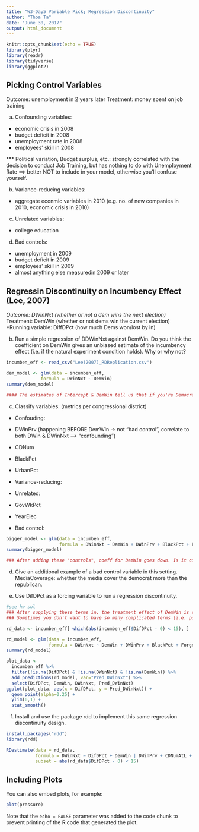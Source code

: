 ---
title: "W3-Day5 Variable Pick; Regression Discontinuity"
author: "Thoa Ta"
date: "June 30, 2017"
output: html_document
---

```{r setup, include=FALSE}
knitr::opts_chunk$set(echo = TRUE)
library(plyr)
library(readr)
library(tidyverse)
library(ggplot2)

```

## Picking Control Variables

Outcome: unemployment in 2 years later
Treatment: money spent on job training

(a) Confounding variables:
- economic crisis in 2008
- budget deficit in 2008
- unemployment rate in 2008
- employees' skill in 2008

*** Political variation, Budget surplus, etc.: strongly correlated with the decision to conduct Job Training, but has nothing to do with Unemployment Rate ==> better NOT to include in your model, otherwise you'll confuse yourself.

(b) Variance-reducing variables:
- aggregate econmic variables in 2010 (e.g. no. of new companies in 2010, economic crisis in 2010)

(c) Unrelated variables:
- college education 

(d) Bad controls: 
- unemployment in 2009
- budget deficit in 2009
- employees' skill in 2009
- almost anything else measuredin 2009 or later

## Regressin Discontinuity on Incumbency Effect (Lee, 2007)
*Outcome: DWinNxt (whether or not a dem wins the next election)
*Treatment: DemWin (whether or not dems win the current election) 
*Running variable: DiffDPct (how much Dems won/lost by in)

(b) Run a simple regression of DDWinNxt against DemWin. Do you think the coefficient on DemWin gives an unbiased estimate of the incumbency effect (i.e. if the natural experiment condition holds). Why or why not?

```{r b}
incumben_eff <- read_csv("Lee(2007)_RDReplication.csv")

dem_model <- glm(data = incumben_eff,
             formula = DWinNxt ~ DemWin)
summary(dem_model)

#### The estimates of Intercept & DemWin tell us that if you're Democrat
```
(c) Classify variables: (metrics per congressional district)
* Confouding:  
- DWinPrv (happening BEFORE DemWin -> not "bad control", correlate to both DWin & DWinNxt --> "confounding")
- CDNum
- BlackPct
- UrbanPct

* Variance-reducing:

* Unrelated: 
- GovWkPct
- YearElec

* Bad control: 
```{r c}
bigger_model <- glm(data = incumben_eff,
                    formula = DWinNxt ~ DemWin + DWinPrv + BlackPct + ForgnPct)
summary(bigger_model)

### After adding these "controls", coeff for DemWin goes down. Is it completely unbiased yet?
```
(d) Give an additional example of a bad control variable in this setting.
MediaCoverage: whether the media cover the democrat more than the republican.

(e) Use DifDPct as a forcing variable to run a regression discontinuity.

```{r e}

#see hw sol
### After supplying these terms in, the treatment effect of DemWin is significantly lowered.
### Sometimes you don't want to have so many complicated terms (i.e. poly too high) if your data set is small. 

rd_data <- incumben_eff[ which(abs(incumben_eff$DifDPct - 0) < 15), ]

rd_model <- glm(data = incumben_eff,
                formula = DWinNxt ~ DemWin + DWinPrv + BlackPct + ForgnPct) #DWinNxt ~ DemWin + DWinPrv + CDNumAtL + BlackPct + UrbanPct)
summary(rd_model)

plot_data <-
  incumben_eff %>%
  filter(!is.na(DifDPct) & !is.na(DWinNxt) & !is.na(DemWin)) %>%
  add_predictions(rd_model, var="Pred_DWinNxt") %>%
  select(DifDPct, DemWin, DWinNxt, Pred_DWinNxt)
ggplot(plot_data, aes(x = DifDPct, y = Pred_DWinNxt)) +
  geom_point(alpha=0.25) +
  ylim(0,1) +
  stat_smooth()
```
(f) Install and use the package rdd to implement this same regression discontinuity design.
``` {r use package}
install.packages("rdd")
library(rdd)

RDestimate(data = rd_data,
           formula = DWinNxt ~ DifDPct + DemWin | DWinPrv + CDNumAtL + BlackPct + UrbanPct,
           subset = abs(rd_data$DifDPct - 0) < 15)
```

## Including Plots

You can also embed plots, for example:

```{r pressure, echo=FALSE}
plot(pressure)
```

Note that the `echo = FALSE` parameter was added to the code chunk to prevent printing of the R code that generated the plot.
